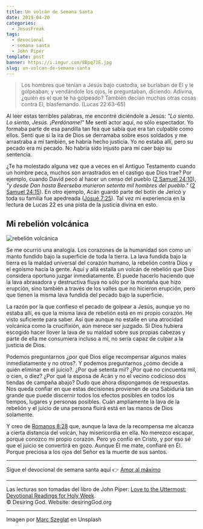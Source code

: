 ```yaml
---
title: Un volcán de Semana Santa
date: 2019-04-20
categories:
  - JesusFreak
tags:
  - devocional
  - semana santa
  - John Piper
template: post
banner: https://i.imgur.com/8Bpq71E.jpg
slug: un-volcan-de-semana-santa
---
```


> Los hombres que tenían a Jesús bajo custodia, se burlaban de El y le golpeaban; y vendándole los ojos, le preguntaban, diciendo: Adivina, ¿quién es el que te ha golpeado? También decían muchas otras cosas contra El, blasfemando. (Lucas 22:63–65)

Al leer estas terribles palabras, me encontré diciéndole a Jesús: _"Lo siento. Lo siento, Jesús. ¡Perdóname!"_ Me sentí actor aquí, no sólo espectador. Yo formaba parte de esa pandilla tan fea que sabía que era tan culpable como ellos. Sentí que si la ira de Dios se derramaba sobre esos soldados y me arrastraba a mí también, se habría hecho justicia. Yo no estaba allí, pero su pecado era mi pecado. No habría sido injusto para mí caer bajo su sentencia.

¿Te ha molestado alguna vez que a veces en el Antiguo Testamento cuando un hombre peca, muchos son arrastrados en el castigo que Dios trae? Por ejemplo, cuando David pecó al hacer un censo del pueblo ([2 Samuel 24:10](https://www.biblegateway.com/passage/?search=2+Samuel+24%3A10&version=LBLA)), _"y desde Dan hasta Beerseba murieron setenta mil hombres del pueblo."_ ([2 Samuel 24:15](https://www.biblegateway.com/passage/?search=2+Samuel+24%3A15&version=LBLA)). En otro ejemplo, Acán guardó parte del botín de Jericó y toda su familia fue apedreada ([Josué 7:25](https://www.biblegateway.com/passage/?search=Josu%C3%A9+7%3A25&version=LBLA)). Tal vez mi experiencia en la lectura de Lucas 22 es una pista de la justicia divina en esto.

## Mi rebelión volcánica

![rebelión volcánica](https://i.imgur.com/8Bpq71E.jpg)

Se me ocurrió una analogía. Los corazones de la humanidad son como un manto fundido bajo la superficie de toda la tierra. La lava fundida bajo la tierra es la maldad universal del corazón humano, la rebelión contra Dios y el egoísmo hacia la gente. Aquí y allá estalla un volcán de rebelión que Dios considera oportuno juzgar inmediatamente. Él puede hacerlo haciendo que la lava abrasadora y destructiva fluya no sólo por la montaña que hizo erupción, sino también a través de los valles que no hicieron erupción, pero que tienen la misma lava fundida del pecado bajo la superficie.

La razón por la que confieso el pecado de golpear a Jesús, aunque yo no estaba allí, es que la misma lava de rebelión está en mi propio corazón. He visto suficiente para saber. Así que aunque no estalle en una atrocidad volcánica como la crucifixión, aún merece ser juzgado. Si Dios hubiera escogido hacer llover la lava de su maldad sobre sus propias cabezas y parte de ella me consumiera incluso a mí, no sería capaz de culpar a la justicia de Dios.

Podemos preguntarnos ¿por qué Dios elige recompensar algunos males inmediatamente y no otros?. Y podemos preguntarnos ¿cómo decide a quién eliminar en el juicio?. ¿Por qué setenta mil? ¿Por qué no cincuenta mil, o cien, o diez? ¿Por qué la esposa de Acán y no el vecino codicioso dos tiendas de campaña abajo? Dudo que ahora dispongamos de respuestas. Nos queda confiar en que estas decisiones provienen de una Sabiduría tan grande que puede discernir todos los efectos posibles en todos los tiempos, lugares y personas posibles. Cuán ampliamente la lava de la rebelión y el juicio de una persona fluirá está en las manos de Dios solamente.

Y creo de [Romanos 8:28](https://www.biblegateway.com/passage/?search=Romanos+8%3A28&version=LBLA) que, aunque la lava de la recompensa me alcanza a cierta distancia del volcán, hay misericordia en ella. No merezco escapar, porque conozco mi propio corazón. Pero yo confío en Cristo, y por eso sé que el juicio se convertirá en gozo. Aunque Él me mate, confiaré en Él. Porque preciosa a los ojos del Señor es la muerte de sus santos.

---

Sigue el devocional de semana santa aquí 👉 [Amor al máximo](/blog/amor-al-maximo)

---

Las lecturas son tomadas del libro de John Piper: [Love to the Uttermost: Devotional Readings for Holy Week](https://www.desiringgod.org/books/love-to-the-uttermost).<br />
© Desiring God. Website: desiringGod.org

---

Imagen por [Marc Szeglat](https://unsplash.com/@marcszeglat?utm_medium=referral&utm_campaign=photographer-credit&utm_content=creditBadge) en Unsplash

